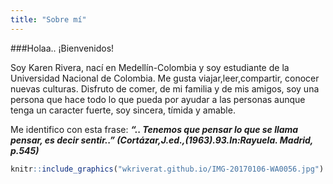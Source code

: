 ```yaml
---
title: "Sobre mí"
---
```


###Holaa.. ¡Bienvenidos!

Soy Karen Rivera, nací en Medellín-Colombia y soy estudiante de la Universidad Nacional
de Colombia. Me gusta viajar,leer,compartir, conocer nuevas culturas. Disfruto de comer, de mi familia y de mis amigos, soy una persona que hace todo lo que pueda por ayudar a las personas aunque tenga un caracter fuerte, soy sincera, tímida y amable.

Me identifico con esta frase: _**".. Tenemos que pensar lo que se llama pensar, es decir sentir.." (Cortázar,J.ed.,(1963).93.In:Rayuela. Madrid, p.545)**_

```r
knitr::include_graphics("wkriverat.github.io/IMG-20170106-WA0056.jpg")
```


